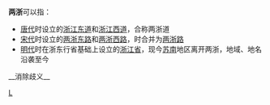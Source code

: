 [[Category:中國地域政治合稱|L{{PAGENAME}}]]
'''两浙'''可以指：

* [[唐朝|唐代]]时设立的[[浙江东道|浙江东道]]和[[浙江西道|浙江西道]]，合称两浙道
* [[宋代|宋代]]时设立的[[兩浙東路|两浙东路]]和[[兩浙西路|两浙西路]]，时合并为[[两浙路|两浙路]]
* [[明代|明代]]时在浙东行省基础上设立的[[浙江_(消歧义)#行政区划|浙江省]]，现今[[苏南|苏南]]地区离开两浙，地域、地名沿袭至今
{{Disambiguation}}
__消除歧义__